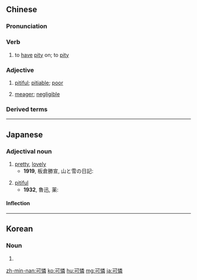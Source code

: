 {{also|可怜}}
==Chinese==
{{zh-forms|s=可怜}}

===Pronunciation===
{{zh-pron
|m=kělián
|c=ho2 lin4
|mn=khó-liân
|h=pfs=khó-lièn
|cat=v,a
}}

===Verb===
{{zh-verb}}

# to [[have]] [[pity]] on; to [[pity]]
#: {{zh-x|我 很 可憐 他。|I '''feel sorry''' for him.}}

===Adjective===
{{zh-adj}}

# [[pitiful]]; [[pitiable]]; [[poor]]
#: {{zh-x|可憐 的 孩子{zi}|'''poor''' kid}}
# [[meager]]; [[negligible]] {{gloss|of a number or amount}}

===Derived terms===
{{zh-der|可憐巴巴|可憐蟲|可憐代|可憐見}}

{{zh-cat|Elementary}}

----

==Japanese==
{{ja-kanjitab|か|れん|yomi=on}}

===Adjectival noun===
{{ja-adj|infl=na|かれん}}

# [[pretty]], [[lovely]]
#* '''1919''', 板倉勝宣, 山と雪の日記:
#*: {{ja-usex|ここから見ると'''可憐'''な山だ。|ここ から みる と '''かれん''' な やま だ。|If you look over there you can see lovely mountains.}}
# [[pitiful]]
#* '''1932''', 魯迅, 薬:
#*: {{ja-usex|ところがあの馬の骨め、打たれても平気で、'''可憐'''そうだ。|ところ が あの うま の ほね め、 うたれて も へいき で、 '''かれん''' そう だ。|Still, it's awfully '''sad''' to see that bony horse that doesn't even care when it gets hit.}}

====Inflection====
{{ja-na|かれん}}

----

==Korean==
{{ko-hanjatab}}

===Noun===
{{ko-noun|hangeul=가련}}

# {{hanja form of|가련|pitiful}}

[[zh-min-nan:可憐]]
[[ko:可憐]]
[[hu:可憐]]
[[mg:可憐]]
[[ja:可憐]]